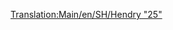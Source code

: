 [[Translation:Main/en/SH/Hendry "25"]]{{Template:Train/Fr
|Nom=SH/Hendry "25"
|Image=[[File:en/Shhendry25.png]]
|Coût=17 578£ (35 156$)
|Vitesse=128 km/h (80 mph)
|Poids=72 t
|Puissance=1250 cv (932 kW)
|Entretien=1 447£ (2 894$)
|Conception=1962
|Vie=18
|Capacité=N/A
|Description=
|Réalité=[http://en.wikipedia.org/wiki/British_Rail_Class_25 British Rail Class 25] (en anglais)
}}